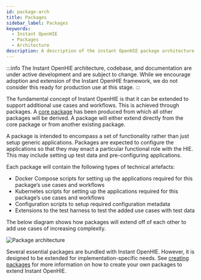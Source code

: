 ```yaml
---
id: package-arch
title: Packages
sidebar_label: Packages
keywords:
  - Instant OpenHIE
  - Packages
  - Architecture
description: A description of the instant OpenHIE package architecture
---
```



:::info
The Instant OpenHIE architecture, codebase, and documentation are under active development and are subject to change. While we encourage adoption and extension of the Instant OpenHIE framework, we do not consider this ready for production use at this stage.
:::

The fundamental concept of Instant OpenHIE is that it can be extended to support additional use cases and workflows. This is achieved through packages. A [core package](../packages/core) has been produced from which all other packages will be derived. A package will either extend directly from the core package or from another existing package.

A package is intended to encompass a set of functionality rather than just setup generic applications. Packages are expected to configure the applications so that they may enact a particular functional role with the HIE. This may include setting up test data and pre-configuring applications.

Each package will contain the following types of technical artefacts:

- Docker Compose scripts for setting up the applications required for this package’s use cases and workflows
- Kubernetes scripts for setting up the applications required for this package’s use cases and workflows
- Configuration scripts to setup required configuration metadata
- Extensions to the test harness to test the added use cases with test data

The below diagram shows how packages will extend off of each other to add use cases of increasing complexity.

<div class="text--center">
  <img alt="Package architecture" src={useBaseUrl('img/package-arch.png')} />
</div>

Several essential packages are bundled with Instant OpenHIE. However, it is designed to be extended for implementation-specific needs. See [creating packages](../how-to/creating-packages) for more information on how to create your own packages to extend Instant OpenHIE.
